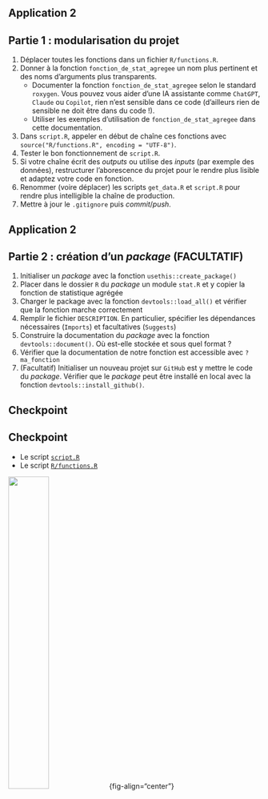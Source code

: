## Application 2 {.smaller}


:::{.callout-tip collapse="true" icon=false}
## Partie 1 : modularisation du projet

::: {.nonincremental}
1. Déplacer toutes les fonctions dans un fichier `R/functions.R`.
2. Donner à la fonction `fonction_de_stat_agregee` un nom plus pertinent et des noms d'arguments plus transparents. 
    + Documenter la fonction `fonction_de_stat_agregee` selon le standard `roxygen`. Vous pouvez vous aider d'une IA assistante comme `ChatGPT`, `Claude` ou `Copilot`, rien n'est sensible dans ce code (d'ailleurs rien de sensible ne doit être dans du code !). 
    + Utiliser les exemples d'utilisation de `fonction_de_stat_agregee` dans cette documentation.
3. Dans `script.R`, appeler en début de chaîne ces fonctions avec `source("R/functions.R", encoding = "UTF-8")`.
4. Tester le bon fonctionnement de `script.R`.
5. Si votre chaîne écrit des _outputs_ ou utilise des _inputs_ (par exemple des données), restructurer l'aborescence du projet pour le rendre plus lisible et adaptez votre code en fonction. 
6. Renommer (voire déplacer) les scripts `get_data.R` et `script.R` pour rendre plus intelligible la chaîne de production.
7. Mettre à jour le `.gitignore` puis _commit_/_push_.
:::

:::



## Application 2 {.smaller}

:::{.callout-tip collapse="true" icon=false}
## Partie 2 : création d'un *package* (FACULTATIF)

::: {.nonincremental}
1. Initialiser un *package* avec la fonction `usethis::create_package()`
2. Placer dans le dossier `R` du *package* un module `stat.R` et y copier la fonction de statistique agrégée
3. Charger le package avec la fonction `devtools::load_all()` et vérifier que la fonction marche correctement
4. Remplir le fichier `DESCRIPTION`. En particulier, spécifier les dépendances nécessaires (`Imports`) et facultatives (`Suggests`)
5. Construire la documentation du *package* avec la fonction `devtools::document()`. Où est-elle stockée et sous quel format ?
6. Vérifier que la documentation de notre fonction est accessible avec `?ma_fonction`
7. (Facultatif) Initialiser un nouveau projet sur `GitHub` est y mettre le code du *package*. Vérifier que le *package* peut être installé en local avec la fonction `devtools::install_github()`.
:::

:::

## Checkpoint

::: {.callout-caution}
## Checkpoint

* Le script [`script.R`](https://raw.githubusercontent.com/InseeFrLab/formation-bonnes-pratiques-exo-correction/refs/tags/appli2/script.R)
* Le script [`R/functions.R`](https://raw.githubusercontent.com/InseeFrLab/formation-bonnes-pratiques-exo-correction/refs/tags/appli2/R/functions.R)

![](checkpoint.jpg){width="40%"}{fig-align="center"}

:::